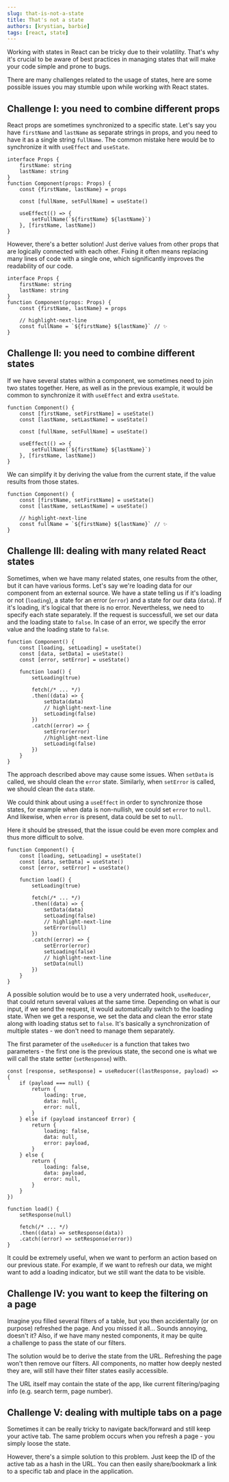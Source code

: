 ```yaml
---
slug: that-is-not-a-state
title: That's not a state
authors: [krystian, barbie]
tags: [react, state]
---
```


Working with states in React can be tricky due to their volatility. That's why it's crucial
to be aware of best practices in managing states that will make your code simple and prone to bugs.

There are many challenges related to the usage of states,
here are some possible issues you may stumble upon while working with React states.


<!--truncate-->

## Challenge I: you need to combine different props

React props are sometimes synchronized to a&nbsp;specific state.
Let's say you have `firstName` and `lastName` as separate strings in props, and you need to have it as a&nbsp;single string `fullName`.
The common mistake here would be to synchronize it with `useEffect` and `useState`.

```tsx showLineNumbers
interface Props {
    firstName: string
    lastName: string
}
function Component(props: Props) {
    const {firstName, lastName} = props

    const [fullName, setFullName] = useState()

    useEffect(() => {
        setFullName(`${firstName} ${lastName}`)
    }, [firstName, lastName])
}
```

However, there's a&nbsp;better solution!
Just derive values from other props that are logically connected with each other.
Fixing it often means replacing many lines of code with a&nbsp;single one, which significantly improves
the readability of our code.


```tsx showLineNumbers
interface Props {
    firstName: string
    lastName: string
}
function Component(props: Props) {
    const {firstName, lastName} = props

    // highlight-next-line
    const fullName = `${firstName} ${lastName}` // ✨
}
```

## Challenge II: you need to combine different states

If we have several states within a&nbsp;component, we sometimes need to join two states together.
Here, as well as in the previous example, it would be common to synchronize it with `useEffect` and extra `useState`.


```tsx showLineNumbers
function Component() {
    const [firstName, setFirstName] = useState()
    const [lastName, setLastName] = useState()

    const [fullName, setFullName] = useState()

    useEffect(() => {
        setFullName(`${firstName} ${lastName}`)
    }, [firstName, lastName])
}
```
We can simplify it by deriving the value from the current state,
if the value results from those states.

```tsx showLineNumbers
function Component() {
    const [firstName, setFirstName] = useState()
    const [lastName, setLastName] = useState()

    // highlight-next-line
    const fullName = `${firstName} ${lastName}` // ✨
}
```

## Challenge III: dealing with many related React states

Sometimes, when we have many related states, one results from the other,
but it can have various forms.
Let's say we're loading data for our component from an external source.
We have a&nbsp;state telling us if it's loading or not (`loading`), a&nbsp;state for an error (`error`)
and a&nbsp;state for our data (`data`).
If it's loading, it's logical that there is no error.
Nevertheless, we need to specify each state separately.
If the request is successfull, we set our data and the loading state to `false`.
In case of an error, we specify the error value and the loading state to `false`.


```tsx showLineNumbers
function Component() {
    const [loading, setLoading] = useState()
    const [data, setData] = useState()
    const [error, setError] = useState()

    function load() {
        setLoading(true)

        fetch(/* ... */)
        .then((data) => {
            setData(data)
            // highlight-next-line
            setLoading(false)
        })
        .catch((error) => {
            setError(error)
            //highlight-next-line
            setLoading(false)
        })
    }
}
```
The approach described above may cause some issues. When `setData` is called,
we should clean the `error` state.
Similarly, when `setError` is called, we should clean the `data` state.

We could think about using a `useEffect` in order to synchronize those states, for example when
data is non-nullish, we could set `error` to `null`. And likewise, when `error` is present,
data could be set to `null`.

Here it should be stressed, that the issue could be even more complex and thus more difficult to solve.

```tsx showLineNumbers
function Component() {
    const [loading, setLoading] = useState()
    const [data, setData] = useState()
    const [error, setError] = useState()

    function load() {
        setLoading(true)

        fetch(/* ... */)
        .then((data) => {
            setData(data)
            setLoading(false)
            // highlight-next-line
            setError(null)
        })
        .catch((error) => {
            setError(error)
            setLoading(false)
            // highlight-next-line
            setData(null)
        })
    }
}
```

A possible solution would be to use a&nbsp;very underrated hook, `useReducer`,
that could return several values at the same time.
Depending on what is our input, if we send the request,
it would automatically switch to the loading state.
When we get a&nbsp;response, we set the data and clean the error state along with loading status set to `false`.
It's basically a&nbsp;synchronization of multiple states - we don't need to manage them separately.

The first parameter of the `useReducer` is a&nbsp;function that takes two parameters -
the first one is the previous state, the second one is what we will call the state setter (`setResponse`) with.

```tsx showLineNumbers
const [response, setResponse] = useReducer((lastResponse, payload) => {
    if (payload === null) {
        return {
            loading: true,
            data: null,
            error: null,
        }
    } else if (payload instanceof Error) {
        return {
            loading: false,
            data: null,
            error: payload,
        }
    } else {
        return {
            loading: false,
            data: payload,
            error: null,
        }
    }
})

function load() {
    setResponse(null)

    fetch(/* ... */)
    .then((data) => setResponse(data))
    .catch((error) => setResponse(error))
}
```

It could be extremely useful, when we want to perform an action based on our previous state.
For example,
if we want to refresh our data,
we might want to add a&nbsp;loading indicator, but we still want the data to be visible.



## Challenge IV: you want to keep the filtering on a&nbsp;page

Imagine you filled several filters of a&nbsp;table, but you then accidentally (or on purpose) refreshed the page.
And you missed it all... Sounds annoying, doesn't it? Also, if we have many nested components, it may be quite a&nbsp;challenge
to pass the state of our filters.

The solution would be to derive the state from the URL. Refreshing the page won't then remove our filters.
All components, no matter how deeply nested they are, will still have their filter states easily accessible.

The URL itself may contain the state of the app, like current filtering/paging info (e.g. search term, page number).



<QueryParamsSnippets />

## Challenge V: dealing with multiple tabs on a&nbsp;page

Sometimes it can be really tricky to navigate back/forward and still keep your active tab.
The same problem occurs when you refresh a&nbsp;page - you simply loose the state.

However, there's a&nbsp;simple solution to this problem. Just keep the ID of the active tab as a&nbsp;hash in the URL.
You can then easily share/bookmark a&nbsp;link to a&nbsp;specific tab and place in the application.



<HashSnippets />

